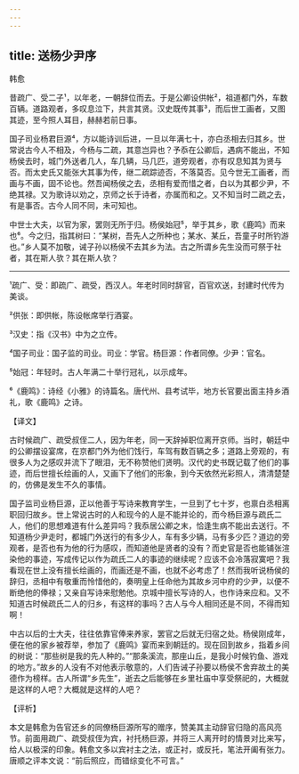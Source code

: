 ```yaml
---
---
---
```

title: 送杨少尹序
---




韩愈

昔疏广、受二子¹，以年老，一朝辞位而去。于是公卿设供帐²，祖道都门外，车数百辆。道路观者，多叹息泣下，共言其贤。汉史既传其事³，而后世工画者，又图其迹，至今照人耳目，赫赫若前日事。

国子司业杨君巨源⁴，方以能诗训后进，一旦以年满七十，亦白丞相去归其乡。世常说古今人不相及，今杨与二疏，其意岂异也？予忝在公卿后，遇病不能出，不知杨侯去时，城门外送者几人，车几辆，马几匹，道旁观者，亦有叹息知其为贤与否。而太史氏又能张大其事为传，继二疏踪迹否，不落莫否。见今世无工画者，而画与不画，固不论也。然吾闻杨侯之去，丞相有爱而惜之者，白以为其都少尹，不绝其禄。又为歌诗以劝之，京师之长于诗者，亦属而和之。又不知当时二疏之去，有是事否。古今人同不同，未可知也。

中世士大夫，以官为家，罢则无所于归。杨侯始冠⁵，举于其乡，歌《鹿鸣》而来也⁶。今之归，指其树曰：“某树，吾先人之所种也；某水、某丘，吾童子时所钓游也。”乡人莫不加敬，诫子孙以杨侯不去其乡为法。古之所谓乡先生没而可祭于社者，其在斯人欤？其在斯人欤？



***



¹疏广、受：即疏广、疏受，西汉人。年老时同时辞官，百官欢送，封建时代传为美谈。

²供张：即供帐，陈设帐席举行酒宴。

³汉史：指《汉书》中为之立传。

⁴国子司业：国子监的司业。司业：学官。杨巨源：作者同僚。少尹：官名。

⁵始冠：年轻时。古人年满二十举行冠礼，以示成年。

⁶《鹿鸣》：诗经《小雅》的诗篇名。唐代州、县考试毕，地方长官要出面主持乡酒礼，歌《鹿鸣》之诗。

【译文】

古时候疏广、疏受叔侄二人，因为年老，同一天辞掉职位离开京师。当时，朝廷中的公卿摆设宴席，在京都门外为他们饯行，车驾有数百辆之多；道路上旁观的，有很多人为之感叹并流下了眼泪，无不称赞他们贤明。汉代的史书既记载了他们的事迹，而后世擅长绘画的人，又画下了他们的形象，到今天依然光彩照人，清清楚楚的，仿佛是发生不久的事情。

国子监司业杨巨源，正以他善于写诗来教育学生，一旦到了七十岁，也禀白丞相离职回归故乡。世上常说古时的人和现今的人是不能并论的，而今杨巨源与疏氏二人，他们的思想难道有什么差异吗？我忝居公卿之末，恰逢生病不能出去送行。不知道杨少尹走时，都城门外送行的有多少人，车有多少辆，马有多少匹？道边的旁观者，是否也有为他的行为感叹，而知道他是贤者的没有？而史官是否也能铺张渲染他的事迹，写成传记以作为疏氏二人的事迹的继续呢？应该不会冷落寂寞吧？我看现在世上没有擅长绘画的，而画还是不画，也就不必考虑了！然而我听说杨侯的辞归，丞相中有敬重而怜惜他的，奏明皇上任命他为其故乡河中府的少尹，以便不断绝他的俸禄；又亲自写诗来慰勉他。京城中擅长写诗的人，也作诗来应和。又不知道古时候疏氏二人的归乡，有这样的事吗？古人与今人相同还是不同，不得而知啊！

中古以后的士大夫，往往依靠官俸来养家，罢官之后就无归宿之处。杨侯刚成年，便在他的家乡被荐举，参加了《鹿鸣》宴而来到朝廷的。现在回到故乡，指着乡间的树说：“那些树是我的先人种的。”“那条溪流，那座山丘，是我小时候钓鱼、游戏的地方。”故乡的人没有不对他表示敬意的，人们告诫子孙要以杨侯不舍弃故土的美德作为榜样。古人所谓“乡先生”，逝去之后能够在乡里社庙中享受祭祀的，大概就是这样的人吧？大概就是这样的人吧？

【评析】

本文是韩愈为告官还乡的同僚杨巨源所写的赠序，赞美其主动辞官归隐的高风亮节。前面用疏广、疏受叔侄为宾，衬托杨巨源，并将三人离开时的情景对比来写，给人以极深的印象。韩愈文多以宾衬主之法，或正衬，或反托，笔法开阖有张力。唐顺之评本文说：“前后照应，而错综变化不可言。”